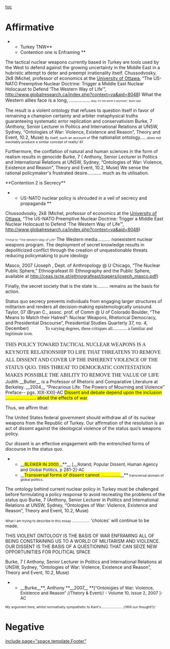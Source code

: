 [[toc]]
=Affirmative= 
**<span style="mso-bidi-font-weight: normal;">Turkey TNW</span>**
**<span style="mso-bidi-font-weight: normal;">Contention one is Enframing </span>**

The tactical nuclear weapons currently based in Turkey are tools used by the West to defend against the growing uncertainty in the Middle East in a hubristic attempt to deter and preempt irrationality itself. 
<span class="cite">Chussodvosky, 2k8 <span style="font-weight: normal;">(Michel, professor of economics at the </span></span><span class="cite">[[file://localhost/I/wiki/University_of_Ottawa|University of Ottawa]]</span><span class="cite"><span style="font-weight: normal;">, “The US-NATO Preemptive Nuclear Doctrine: Trigger a Middle East Nuclear Holocaust to Defend ‘The Western Way of Life’”, http://www.globalresearch.ca/index.php?context=va&aid=8048)</span></span>
<span style="margin-left: 0in;"> </span>
<span style="margin-left: 0in;"><span class="underline"><span style="font-size: 11.0pt;">What the Western allies face is a long, ...............</span></span><span style="font-size: 8px; line-height: 12px;">, okay, it’s not worth it anymore,” Bush said.</span></span>
<span style="color: #333333; font-size: 6.0pt;"> </span>

The result is a violent ontology that refuses to question itself in favor of remaining a champion certainty and arbiter metaphysical truths guaranteeing systematic error replication and conservativism
<span class="tagChar">Burke, 7</span> (Anthony, Senior Lecturer in Politics and International Relations at UNSW, Sydney, “Ontologies of War: Violence, Existence and Reason”, Theory and Event, 10.2, Muse)
<span style="font-size: 8.0pt; mso-bidi-font-size: 12.0pt;">By itself, such an account of</span> <span class="underline">the nationalist ontology....</span><span style="font-size: 8.0pt; mso-bidi-font-size: 12.0pt;">..does not inevitably produce a similar concept of reality'.61</span>

Furthermore, the conflation of natural and human sciences in the form of realism results in genocide
<span class="tagChar">Burke, 7</span> ( Anthony, Senior Lecturer in Politics and International Relations at UNSW, Sydney, “Ontologies of War: Violence, Existence and Reason”, Theory and Event, 10.2, Muse)
We sense the rational policymaker's frustrated desire........... much as its utilisation.

<span class="cite">**Contention 2 is Secrecy** </span>

**<span style="mso-bidi-font-weight: normal;">US-NATO nuclear policy is shrouded in a veil of secrecy and propaganda </span>**
<span class="cite"> Chussodvosky, 2k8 <span style="font-weight: normal;">(Michel, professor of economics at the </span></span><span class="cite">[[file://localhost/I/wiki/University_of_Ottawa|University of Ottawa]]</span><span class="cite"><span style="font-weight: normal;">, “The US-NATO Preemptive Nuclear Doctrine: Trigger a Middle East Nuclear Holocaust to Defend ‘The Western Way of Life’”, http://www.globalresearch.ca/index.php?context=va&aid=8048)</span></span>

<span style="margin-left: 0in;"><span style="color: #333333; font-size: 7.0pt; mso-bidi-font-size: 12.0pt;"> Threat to “The Western Way of Life” </span><span class="underline">The Western media.......... nonexistent nuclear weapons program. </span><span style="color: #333333;"> </span></span>
<span style="color: #333333;"> </span>
<span style="color: #333333;"> </span>
The deployment of secret knowledge results in depoliticized conflict through the creation of unquestionable threats reducing policymaking to pure ideology

<span class="tagChar">Masco, 2007</span> (Joseph , Dept. of Anthropology @ U Chicago, “The Nuclear Public Sphere,” Ethnografeast III: Ethnography and the Public Sphere, available at http://ceas.iscte.pt/ethnografeast/papers/joseph_masco.pdf) 

Finally, <span class="underline">the secret society that is the state is.........</span> remains as the basis for action.

<span class="tagChar">Status quo secrecy prevents individuals from engaging larger structures of militarism and renders all decision-making epistemologically unsound.</span><span class="cite"><span style="font-size: 10.0pt; mso-bidi-font-size: 12.0pt;"> </span></span>
<span style="mso-layout-grid-align: none; tab-stops: 28.0pt 56.0pt 84.0pt 112.0pt 140.0pt 168.0pt 196.0pt 224.0pt 3.5in 280.0pt 308.0pt 336.0pt; text-autospace: none;"> </span>
<span style="mso-layout-grid-align: none; tab-stops: 28.0pt 56.0pt 84.0pt 112.0pt 140.0pt 168.0pt 196.0pt 224.0pt 3.5in 280.0pt 308.0pt 336.0pt; text-autospace: none;"><span class="tagChar">Taylor, 07</span> (Bryan C., assoc. prof. of Comm @ U of Colorado Boulder, “The Means to Match their Hatred”: Nuclear Weapons, Rhetorical Democracy, and Presidential Discourse”, Presidential Studies Quarterly 37, no. 4, December) </span>
<span style="margin-bottom: .0001pt; margin-bottom: 0in; margin-left: .25in; margin-right: .25in; margin-top: 0in; mso-layout-grid-align: none; tab-stops: 28.0pt 56.0pt 84.0pt 112.0pt 140.0pt 168.0pt 196.0pt 224.0pt 3.5in 280.0pt 308.0pt 336.0pt; text-autospace: none;"><span style="color: #141413; font-family: Times; font-size: 6.0pt; mso-bidi-font-family: Times;"> </span></span>
<span style="margin-right: .25in; mso-layout-grid-align: none; tab-stops: 28.0pt 56.0pt 84.0pt 112.0pt 140.0pt 168.0pt 196.0pt 224.0pt 3.5in 280.0pt 308.0pt 336.0pt; text-autospace: none;"><span style="color: #141413; font-family: Times; font-size: 10.5pt; mso-bidi-font-family: Times;">To varying degrees, these critiques all.............</span><span style="color: #141413; font-family: Times; font-size: 10.5pt; mso-bidi-font-family: Times;"> a familiar and legitimate icon. </span></span>
<span style="color: #333333;"> </span>

<span style="font-family: 'Times New Roman'; font-size: 16px; line-height: 24px;">THIS POLICY TOWARD TACTICAL NUCLEAR WEAPONS IS A KEYNOTE RELATIONSHIP TO LIFE THAT THREATENS TO REMOVE ALL DISSENT AND COVER UP THE INHERENT VIOLENCE OF THE STATUS QUO. THIS THREAT TO DEMOCRATIC CONTESTATION MAKES POSSIBLE THE ABILITY TO REMOVE THE VALUE OF LIFE</span>
Judith <span class="cite">__Butler__</span> is a Professor of Rhetoric and Comparative Literature at Berkeley. <span class="cite">__2004__</span> “Precarious Life: The Powers of Mourning and Violence” Preface-- pgs. XIX-XXI]-AC
<span style="margin-left: 0in;"><span class="underline"><span style="background: yellow; mso-highlight: yellow;">Dissent and debate depend upon the inclusion ........................</span><span style="background: yellow; mso-highlight: yellow;"> about the effects of war</span>.</span></span>

Thus, we affirm that:

The United States federal government should withdraw all of its nuclear weapons from the Republic of Turkey. Our affirmation of the resolution is an act of dissent against the ideological violence of the status quo’s weapons policy. 

Our dissent is an effective engagement with the entrenched forms of discourse in the status quo.

**<span style="mso-bidi-font-weight: normal;">__<span style="background: yellow; font-size: 10.0pt; mso-highlight: yellow;">BLEIKER IN 2000</span>__</span>**__<span style="font-size: 10.0pt;"> [</span>__<span style="font-size: 10.0pt;">Roland; Popular Dissent, Human Agency and Global Politics, p </span>281-2<span style="font-size: 10.0pt;">]-AC </span>
**<span style="mso-bidi-font-weight: normal;">__<span style="background: yellow; mso-highlight: yellow;">Transversal forms of <span style="mso-shading: yellow;">dissent</span> cannot ...............</span>__</span>**<span style="font-size: 8.0pt;"> transversal domain of global politics.</span>

The ontology behind current nuclear policy in Turkey must be challenged before formulating a policy response to avoid recreating the problems of the status quo <span class="tagChar">Burke, 7</span> (Anthony, Senior Lecturer in Politics and International Relations at UNSW, Sydney, “Ontologies of War: Violence, Existence and Reason”, Theory and Event, 10.2, Muse)

<span style="margin-right: .25in;"><span style="font-size: 8.0pt; mso-bidi-font-size: 12.0pt;">What I am trying to describe in this essay ..................</span><span class="underline"> 'choices' will continue to be made</span>.</span>

THIS VIOLENT ONTOLOGY IS THE BASIS OF WAR ENFRAMING ALL OF BEING CONSTRAINING US TO A WORLD OF MILITARISM AND VIOLENCE. OUR DISSENT IS THE BASIS OF A QUESTIONING THAT CAN SEIZE NEW OPPORTUNITIES FOR POLITICAL SPACE

<span class="tagChar">Burke, 7</span> ( Anthony, Senior Lecturer in Politics and International Relations at UNSW, Sydney, “Ontologies of War: Violence, Existence and Reason”, Theory and Event, 10.2, Muse) 

**<span style="mso-bidi-font-weight: normal;">__Burke__</span>**, Anthony **<span style="mso-bidi-font-weight: normal;">__2007__ </span>**<span style="font-size: 10.0pt;">[“<span style="mso-bidi-font-style: italic; mso-bidi-font-weight: bold;">Ontologies of War: Violence, Existence and Reason”</span> //Theory & Event// - Volume 10, Issue 2, 2007 ]-AC</span>

<span style="font-size: 8.0pt;">My argument here, whilst normatively sympathetic to Kant's...................... //Will our thought?//</span>

=Negative= 

[[include page="space.template.Footer"]]